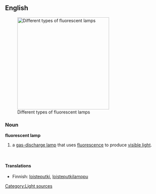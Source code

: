 ==English==
{{wikipedia}}
[[Image:Leuchtstofflampen-chtaube050409.jpg|300px|thumb|Different types of fluorescent lamps]]

===Noun===

'''fluorescent lamp'''

#a [[gas-discharge lamp]] that uses [[fluorescence]] to produce [[visible light]].

<br clear="both" />

====Translations====
{{trans-top|a gas-discharge lamp}}
*Finnish: [[loisteputki]], [[loisteputkilamppu]]
{{trans-mid}}
{{trans-bottom}}

[[Category:Light sources]]